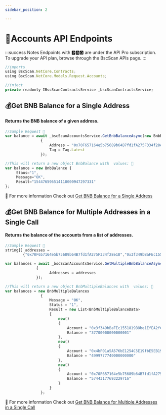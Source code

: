 ```yaml
---
sidebar_position: 2

---
```


# 🎯Accounts API Endpoints

:::success Notes
Endpoints with 🅿🆁🅾 are under the API Pro subscription. To upgrade your API plan, browse through the BscScan APIs page.
:::

```jsx
//imports
using BscScan.NetCore.Contracts;
using BscScan.NetCore.Models.Request.Accounts;

//inject
private readonly IBscScanContractsService _bscScanContractsService;
```


## 💰Get BNB Balance for a Single Address

#### Returns the BNB balance of a given address.

<Tabs>
  <TabItem value="request" label="Request" default>

```jsx
//Sample Request 🍎
var balance = await _bscScanAccountsService.GetBnbBalanceAsync(new BnbBalanceRequest
                {
                    Address = "0x70F657164e5b75689b64B7fd1fA275F334f28e18",
                    Tag = Tag.Latest
                });
```

  </TabItem>
  <TabItem value="response" label="Response">    

```js
//This will return a new object BnbBalance with  values: 🍊
var balance = new BnbBalance {
     Staus="1",
     Message="OK",
     Result="154476596514118000947297331"
};
```
  </TabItem>
  <TabItem value="..." label="...">
   🍌 For more information Check out  <a target="_blank" href="https://docs.bscscan.com/api-endpoints/accounts#get-bnb-balance-for-a-single-address">Get BNB Balance for a Single Address</a>
  </TabItem>
</Tabs>


## 💰Get BNB Balance for **Multiple Addresses in a Single Call**

#### Returns the balance of the accounts from a list of addresses.

<Tabs>
  <TabItem value="request" label="Request" default>

```js
//Sample Request 🍎
string[] addresses =
    	{"0x70F657164e5b75689b64B7fd1fA275F334f28e18","0x3f349bBaFEc1551819B8be1EfEA2fC46cA749aA1" };

var balances = await _bscScanAccountsService.GetMultipleBnbBalanceAsync(new MultipleBnbBalanceRequest
              {
                    Addresses = addresses
              });
```

  </TabItem>
  <TabItem value="response" label="Response">    

```js
//This will return a new object BnbMultipleBalances with  values: 🍊
var balances = new BnbMultipleBalances
                {
                    Message = "OK",
                    Status = "1",
                    Result = new List<BnbMultipleBalanceData>
                    {
                        new()
                        {
                            Account = "0x3f349bBaFEc1551819B8be1EfEA2fC46cA749aA1",
                            Balance = "37700000000000001"
                        },
                        new()
                        {
                            Account = "0x4bF01a5A576bE1254C5E19fbE5EB195D6cFBeBdD",
                            Balance = "4999777740000000000"
                        },
                        new()
                        {
                            Account = "0x70F657164e5b75689b64B7fd1fA275F334f28e18",
                            Balance = "57443177693229716"
                        }
                    }    
                };
```
  </TabItem>
  <TabItem value="..." label="...">
   🍌 For more information Check out <a target="_blank" href="https://docs.bscscan.com/api-endpoints/accounts#get-bnb-balance-for-multiple-addresses-in-a-single-call">
   Get BNB Balance for Multiple Addresses in a Single Call</a>
  </TabItem>
</Tabs>
